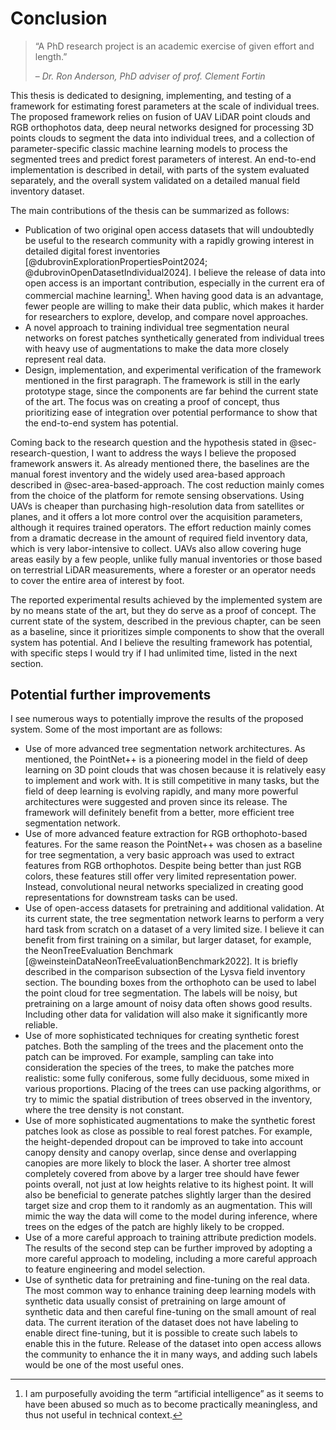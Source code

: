 # Conclusion {#sec-conclusion}

> "A PhD research project is an academic exercise of given effort and length."
>
> – <cite>Dr. Ron Anderson, PhD adviser of prof. Clement Fortin</cite>

This thesis is dedicated to designing, implementing, and testing of a framework for estimating forest parameters at the scale of individual trees.
The proposed framework relies on fusion of UAV LiDAR point clouds and RGB orthophotos data, deep neural networks designed for processing 3D points clouds to segment the data into individual trees, and a collection of parameter-specific classic machine learning models to process the segmented trees and predict forest parameters of interest.
An end-to-end implementation is described in detail, with parts of the system evaluated separately, and the overall system validated on a detailed manual field inventory dataset.

The main contributions of the thesis can be summarized as follows:

- Publication of two original open access datasets that will undoubtedly be useful to the research community with a rapidly growing interest in detailed digital forest inventories [@dubrovinExplorationPropertiesPoint2024; @dubrovinOpenDatasetIndividual2024].
I believe the release of data into open access is an important contribution, especially in the current era of commercial machine learning[^1].
When having good data is an advantage, fewer people are willing to make their data public, which makes it harder for researchers to explore, develop, and compare novel approaches.
- A novel approach to training individual tree segmentation neural networks on forest patches synthetically generated from individual trees with heavy use of augmentations to make the data more closely represent real data.
- Design, implementation, and experimental verification of the framework mentioned in the first paragraph.
The framework is still in the early prototype stage, since the components are far behind the current state of the art.
The focus was on creating a proof of concept, thus prioritizing ease of integration over potential performance to show that the end-to-end system has potential.

[^1]: I am purposefully avoiding the term "artificial intelligence" as it seems to have been abused so much as to become practically meaningless, and thus not useful in technical context.

Coming back to the research question and the hypothesis stated in @sec-research-question, I want to address the ways I believe the proposed framework answers it.
As already mentioned there, the baselines are the manual forest inventory and the widely used area-based approach described in @sec-area-based-approach.
The cost reduction mainly comes from the choice of the platform for remote sensing observations.
Using UAVs is cheaper than purchasing high-resolution data from satellites or planes, and it offers a lot more control over the acquisition parameters, although it requires trained operators.
The effort reduction mainly comes from a dramatic decrease in the amount of required field inventory data, which is very labor-intensive to collect.
UAVs also allow covering huge areas easily by a few people, unlike fully manual inventories or those based on terrestrial LiDAR measurements, where a forester or an operator needs to cover the entire area of interest by foot.

The reported experimental results achieved by the implemented system are by no means state of the art, but they do serve as a proof of concept.
The current state of the system, described in the previous chapter, can be seen as a baseline, since it prioritizes simple components to show that the overall system has potential.
And I believe the resulting framework has potential, with specific steps I would try if I had unlimited time, listed in the next section.

## Potential further improvements

I see numerous ways to potentially improve the results of the proposed system.
Some of the most important are as follows:

- Use of more advanced tree segmentation network architectures.
  As mentioned, the PointNet++ is a pioneering model in the field of deep learning on 3D point clouds that was chosen because it is relatively easy to implement and work with.
  It is still competitive in many tasks, but the field of deep learning is evolving rapidly, and many more powerful architectures were suggested and proven since its release.
  The framework will definitely benefit from a better, more efficient tree segmentation network.
- Use of more advanced feature extraction for RGB orthophoto-based features.
  For the same reason the PointNet++ was chosen as a baseline for tree segmentation, a very basic approach was used to extract features from RGB orthophotos.
  Despite being better than just RGB colors, these features still offer very limited representation power.
  Instead, convolutional neural networks specialized in creating good representations for downstream tasks can be used.
- Use of open-access datasets for pretraining and additional validation.
  At its current state, the tree segmentation network learns to perform a very hard task from scratch on a dataset of a very limited size.
  I believe it can benefit from first training on a similar, but larger dataset, for example, the NeonTreeEvaluation Benchmark [@weinsteinDataNeonTreeEvaluationBenchmark2022].
  It is briefly described in the comparison subsection of the Lysva field inventory section.
  The bounding boxes from the orthophoto can be used to label the point cloud for tree segmentation.
  The labels will be noisy, but pretraining on a large amount of noisy data often shows good results.
  Including other data for validation will also make it significantly more reliable.
- Use of more sophisticated techniques for creating synthetic forest patches.
  Both the sampling of the trees and the placement onto the patch can be improved.
  For example, sampling can take into consideration the species of the trees, to make the patches more realistic: some fully coniferous, some fully deciduous, some mixed in various proportions.
  Placing of the trees can use packing algorithms, or try to mimic the spatial distribution of trees observed in the inventory, where the tree density is not constant.
- Use of more sophisticated augmentations to make the synthetic forest patches look as close as possible to real forest patches.
  For example, the height-depended dropout can be improved to take into account canopy density and canopy overlap, since dense and overlapping canopies are more likely to block the laser.
  A shorter tree almost completely covered from above by a larger tree should have fewer points overall, not just at low heights relative to its highest point.
  It will also be beneficial to generate patches slightly larger than the desired target size and crop them to it randomly as an augmentation.
  This will mimic the way the data will come to the model during inference, where trees on the edges of the patch are highly likely to be cropped.
- Use of a more careful approach to training attribute prediction models.
  The results of the second step can be further improved by adopting a more careful approach to modeling, including a more careful approach to feature engineering and model selection.
- Use of synthetic data for pretraining and fine-tuning on the real data.
  The most common way to enhance training deep learning models with synthetic data usually consist of pretraining on large amount of synthetic data and then careful fine-tuning on the small amount of real data.
  The current iteration of the dataset does not have labeling to enable direct fine-tuning, but it is possible to create such labels to enable this in the future.
  Release of the dataset into open access allows the community to enhance the it in many ways, and adding such labels would be one of the most useful ones.
